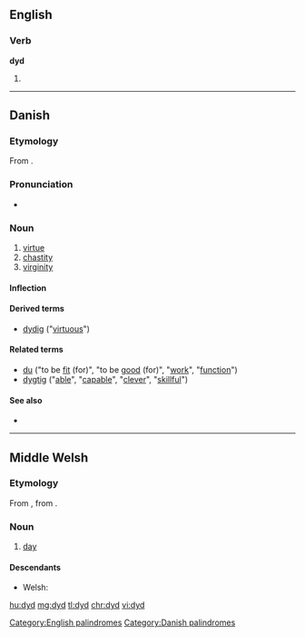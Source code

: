 ==English==

===Verb===
'''dyd'''

# {{obsolete spelling of|did|lang=en}}

[[Category:English palindromes]]

----

==Danish==

===Etymology===
From {{etyl|non|da}} {{term|dygð||virtue|lang=non}}.

===Pronunciation===
* {{IPA|/dyːd/|[d̥yðˀ]|lang=da}}

===Noun===
{{da-noun|en|er}}

# [[virtue]]
# [[chastity]]
# [[virginity]]

====Inflection====
{{da-noun-infl|en|er}}

====Derived terms====
* [[dydig]] ("[[virtuous]]")

====Related terms====
* [[du]] {{pos v}} ("to be [[fit]] (for)", "to be [[good]] (for)", "[[work]]", "[[function]]")
* [[dygtig]] {{pos a}} ("[[able]]", "[[capable]]", "[[clever]]", "[[skillful]]")

====See also====
* {{pedia|lang=da}}

[[Category:Danish palindromes]]

----

==Middle Welsh==

===Etymology===
From {{etyl|owl|wlm}} {{term|did|lang=owl}}, from {{etyl|cel-pro|wlm}} {{m|cel-pro|*dījos||day}}.

===Noun===
{{head|wlm|noun|g=m}}

# [[day]]

====Descendants====
* Welsh: {{l|cy|dydd}}

[[hu:dyd]]
[[mg:dyd]]
[[tl:dyd]]
[[chr:dyd]]
[[vi:dyd]]